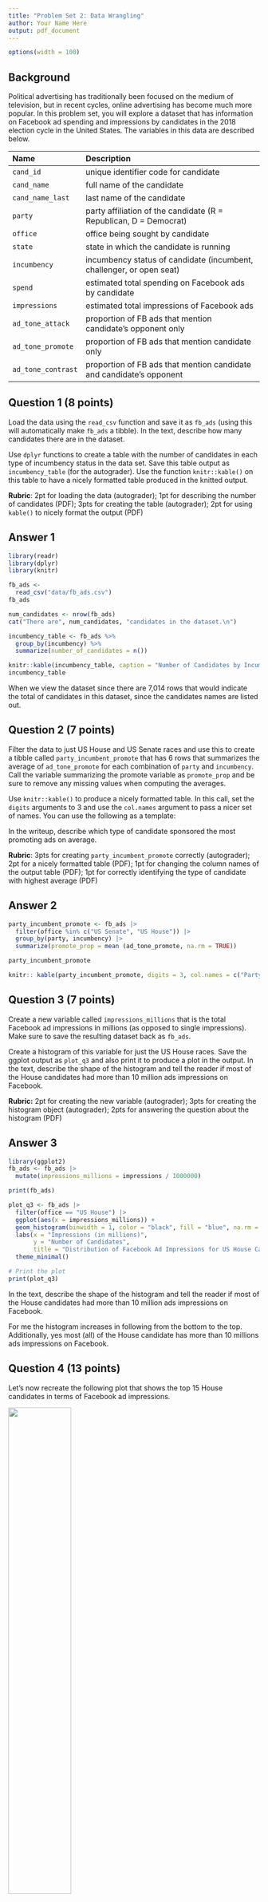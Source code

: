 ```yaml
---
title: "Problem Set 2: Data Wrangling"
author: Your Name Here
output: pdf_document
---
```



```r
options(width = 100)
```

## Background

Political advertising has traditionally been focused on the medium of television, but in recent cycles, online advertising has become much more popular. In this problem set, you will explore a dataset that has information on Facebook ad spending and impressions by candidates in the 2018 election cycle in the United States. The variables in this data are described below. 



| Name               | Description                                                          |
|:-------------------|:---------------------------------------------------------------------|
| `cand_id`          | unique identifier code for candidate                                 |
| `cand_name`        | full name of the candidate                                           |
| `cand_name_last`   | last name of the candidate                                           |
| `party`            | party affiliation of the candidate (R = Republican, D = Democrat)    |
| `office`           | office being sought by candidate                                     |
| `state`            | state in which the candidate is running                              |
| `incumbency`       | incumbency status of candidate (incumbent, challenger, or open seat) |
| `spend`            | estimated total spending on Facebook ads by candidate                |
| `impressions`      | estimated total impressions of Facebook ads                          |
| `ad_tone_attack`   | proportion of FB ads that mention candidate's opponent only          |
| `ad_tone_promote`  | proportion of FB ads that mention candidate only                     |
| `ad_tone_contrast` | proportion of FB ads that mention candidate and candidate's opponent |




\newpage

## Question 1 (8 points)

Load the data using the `read_csv` function and save it as `fb_ads` (using this will automatically make `fb_ads` a tibble). In the text, describe how many candidates there are in the dataset. 

Use `dplyr` functions to create a table with the number of candidates in each type of incumbency status in the data set. Save this table output as `incumbency_table` (for the autograder). Use the function `knitr::kable()` on this table to have a nicely formatted table produced in the knitted output. 

 **Rubric**: 2pt for loading the data (autograder); 1pt for describing the number of candidates (PDF); 3pts for creating the table (autograder); 2pt for using `kable()` to nicely format the output (PDF)

## Answer 1
```r
library(readr)
library(dplyr)
library(knitr)

fb_ads <- 
  read_csv("data/fb_ads.csv") 
fb_ads

num_candidates <- nrow(fb_ads)
cat("There are", num_candidates, "candidates in the dataset.\n")

incumbency_table <- fb_ads %>%
  group_by(incumbency) %>%
  summarize(number_of_candidates = n())

knitr::kable(incumbency_table, caption = "Number of Candidates by Incumbency Status")
incumbency_table
```

When we view the dataset since there are 7,014 rows that would indicate the total of candidates in this dataset, since the candidates names are listed out.

\newpage

## Question 2 (7 points)

Filter the data to just US House and US Senate races and use this to create a tibble called `party_incumbent_promote` that has 6 rows that summarizes the average of `ad_tone_promote` for each combination of `party` and `incumbency`. Call the variable summarizing the promote variable as `promote_prop` and be sure to remove any missing values when computing the averages. 

Use `knitr::kable()` to produce a nicely formatted table. In this call, set the `digits` arguments to 3 and use the `col.names` argument to pass a nicer set of names. You can use the following as a template:



In the writeup, describe which type of candidate sponsored the most promoting ads on average. 

 **Rubric**: 3pts for creating `party_incumbent_promote` correctly (autograder); 2pt for a nicely formatted table (PDF); 1pt for changing the column names of the output table (PDF); 1pt for correctly identifying the type of candidate with highest average (PDF)

## Answer 2
```r
party_incumbent_promote <- fb_ads |>
  filter(office %in% c("US Senate", "US House")) |>
  group_by(party, incumbency) |>
  summarize(promote_prop = mean (ad_tone_promote, na.rm = TRUE))

party_incumbent_promote

knitr:: kable(party_incumbent_promote, digits = 3, col.names = c("Party", "Incumbent Status", "Self-Promotion Ad Proportion"))
```


\newpage

## Question 3 (7 points)


Create a new variable called `impressions_millions` that is the total Facebook ad impressions in millions (as opposed to single impressions). Make sure to save the resulting dataset back as `fb_ads`.

Create a histogram of this variable for just the US House races. Save the ggplot output as `plot_q3` and also print it to produce a plot in the output. In the text, describe the shape of the histogram and tell the reader if most of the House candidates had more than 10 million ads impressions on Facebook. 

 **Rubric:** 2pt for creating the new variable (autograder); 3pts for creating the histogram object (autograder); 2pts for answering the question about the histogram (PDF)

## Answer 3

```r
library(ggplot2)
fb_ads <- fb_ads |>
  mutate(impressions_millions = impressions / 1000000)

print(fb_ads)

```

```r
plot_q3 <- fb_ads |>
  filter(office == "US House") |>
  ggplot(aes(x = impressions_millions)) +
  geom_histogram(binwidth = 1, color = "black", fill = "blue", na.rm = TRUE) +  # Set binwidth to 1 million impressions
  labs(x = "Impressions (in millions)", 
       y = "Number of Candidates", 
       title = "Distribution of Facebook Ad Impressions for US House Candidates") +
  theme_minimal()

# Print the plot
print(plot_q3)

```
In the text, describe the shape of the histogram and tell the reader if most of the House candidates had more than 10 million ads impressions on Facebook. 

For me the histogram increases in following from the bottom to the top. Additionally, yes most (all) of the House candidate has more than 10 millions ads impressions on Facebook. 
\newpage

## Question 4 (13 points)

Let's now recreate the following plot that shows the top 15 House candidates in terms of Facebook ad impressions. 

![](figures/house-spenders.png){width="50%"}

You should save the `ggplot` output as `fb_top_plot`. You should also write `fb_top_plot` on its own line in the chunk to produce the actual plot. The key features of this graph that you should replicate for the autograder are:

- The barplot should have candidate last names on the y-axis and the `impressions_millions` variable from question 3 on the x-axis. 
- The data feeding into the `ggplot` call should only have US House candidates and only the candidates with the highest 15 `impressions_millions` values. 
- The y-axis should be ordered in ascending values of `impressions_millions` so that the lowest values are at the bottom. You may want to manipulate `cand_name_last` to achieve this. 
- The fill color of the bar plot should be mapped to the `party` variable (but not globally!). 

You do not need to exactly match the labels, but you should have informative labels. The color does not need to match, but if you want to change the fill colors, you can use the `scale_fill_manual(values = c(R = "red", D = "blue"))` function (where you can change the red and blue to whatever you want). 

 **Rubric:** 3pts for correct axes (autograder); 3pts for correct data fed into `ggplot` (autograder); 3pts for the correct ordering of the y-axis (PDF); 3pts for fill being mapped to `party` (autograder); 1pt for plot being in knitted output and having informative labels (PDF)
 


\newpage



## Answer 4

```r
top_cand <- fb_ads |> 
  filter(office == "US House") |>
  slice_max(order_by = impressions_millions, n = 15) |> 
  mutate(cand_name_last = reorder(cand_name_last, impressions_millions))

# Create the ggplot with fill mapping in geom_bar
fb_top_plot <- ggplot(top_cand, aes(x = impressions_millions, 
                                     y = cand_name_last)) +
  geom_bar(aes(fill = party), stat = "identity") +  # Move fill to geom_bar
  labs(title = "Top 15 House Candidate Facebook Ad Impressions, 2017-2018",
       x = "Facebook Ad Impressions (in millions)",
       y = "Candidate Last Name") +
  scale_fill_manual(values = c("R" = "red", "D" = "blue"))  # Keep fill colors

# Display the plot
fb_top_plot
```


# Code


library(ggplot2)
library(tidyverse)

# Create the impressions_millions variable (if not already created)
fb_ads <- fb_ads |>
  mutate(impressions_millions = impressions / 1000000)

# Filter for US House candidates and select top 15 by impressions
fb_top_plot <- fb_ads |>
  filter(office == "US House") |>
  slice_max(order_by = impressions_millions, n = 15) |>
  ggplot(aes(x = impressions_millions, 
             y = reorder(cand_name_last, impressions_millions))) +  # Only x and y here
  geom_col(aes(fill = party), na.rm = TRUE) +  # Set fill within geom_col
  labs(x = "Impressions (in millions)", 
       y = "Candidate Last Name", 
       title = "Top 15 US House Candidates by Facebook Ad Impressions") +
  scale_fill_manual(values = c(R = "red", D = "blue")) +  # Custom fill colors
  theme_minimal()  # Clean theme for better presentation
  
  
  library(ggplot2)
library(tidyverse)

# Create the impressions_millions variable (if not already created)
fb_ads <- fb_ads |>
  mutate(impressions_millions = impressions / 1000000)

# Filter for US House candidates and select top 15 by impressions, and plot the chart
fb_top_plot <- fb_ads |>
  filter(office == "US House") |>
  slice_max(order_by = impressions_millions, n = 15) |>
  ggplot(aes(x = impressions_millions)) +  # y-axis ordered by impressions
  geom_bar(stat = "identity", aes(fill = party), na.rm = TRUE) +  # Fill bars by party
  labs(x = "Facebook Ad Impressions (in millions)", 
       title = "Top 15 House Candidates Facebook Ad Impressions, 2017-2018") +
  scale_fill_manual(values = c(R = "red", D = "blue")) +  # Custom fill colors for party
  theme_minimal()  

fb_top_plot

# Output the plot
fb_top_plot
```r

```
